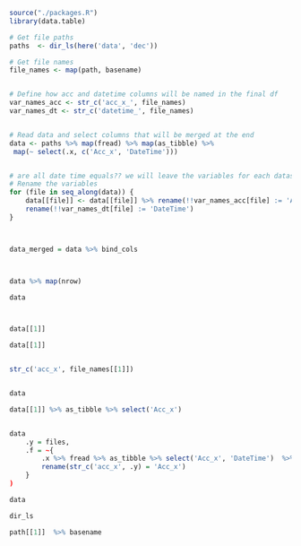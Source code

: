 


```r

source("./packages.R")
library(data.table)

# Get file paths
paths  <- dir_ls(here('data', 'dec'))  

# Get file names
file_names <- map(path, basename)


# Define how acc and datetime columns will be named in the final df
var_names_acc <- str_c('acc_x_', file_names)
var_names_dt <- str_c('datetime_', file_names)


# Read data and select columns that will be merged at the end
data <- paths %>% map(fread) %>% map(as_tibble) %>% 
 map(~ select(.x, c('Acc_x', 'DateTime')))


# are all date time equals?? we will leave the variables for each dataset just in case
# Rename the variables
for (file in seq_along(data)) {
    data[[file]] <- data[[file]] %>% rename(!!var_names_acc[file] := 'Acc_x') %>% 
    rename(!!var_names_dt[file] := 'DateTime')
}



data_merged = data %>% bind_cols



data %>% map(nrow)

data



data[[1]]

data[[1]]


str_c('acc_x', file_names[[1]])


data

data[[1]] %>% as_tibble %>% select('Acc_x')


data
    .y = files,
    .f = ~{
        .x %>% fread %>% as_tibble %>% select('Acc_x', 'DateTime')  %>% 
        rename(str_c('acc_x', .y) = 'Acc_x')
    }
)

data

dir_ls

path[[1]]  %>% basename


```